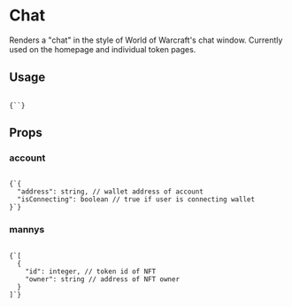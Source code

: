 
# Chat

Renders a "chat" in the style of World of Warcraft's chat window. Currently 
used on the homepage and individual token pages.

<h2 style={{ marginTop: 0}}>Usage</h2>

<Code language="js">
{`<Chat
  account={{ 
    address: "0xlol", 
    ens: { name: "lol", avatar: "lol.png" } 
  }} 
  mannys={[{ id: 1, owner: "0xlol" }]}
/>`}
</Code>

## Props

### account

<Code language="js">
{`{
  "address": string, // wallet address of account
  "isConnecting": boolean // true if user is connecting wallet
}`}
</Code>

### mannys

<Code language="js">
{`[
  {
    "id": integer, // token id of NFT
    "owner": string // address of NFT owner
  }
]`}
</Code>